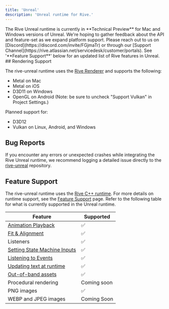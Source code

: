 ```yaml
---
title: 'Unreal'
description: 'Unreal runtime for Rive.'
---
```


<Note>
 The Rive Unreal runtime is currently in **Technical Preview** for Mac and Windows versions of Unreal. We're hoping to gather feedback about the API and feature-set as we expand platform support. Please reach out to us on [Discord](https://discord.com/invite/FGjmaTr) or through our [Support Channel](https://rive.atlassian.net/servicedesk/customer/portals).
</Note>
<Note>
 See '**Feature Support**' below for an updated list of Rive features in Unreal.
</Note>
## Rendering Support

The rive-unreal runtime uses the [Rive Renderer](https://rive.app/renderer) and supports the following:

- Metal on Mac
- Metal on iOS
- D3D11 on Windows
- OpenGL on Android (Note: be sure to uncheck "Support Vulkan" in Project Settings.)

Planned support for:

- D3D12
- Vulkan on Linux, Android, and Windows

## Bug Reports 

If you encounter any errors or unexpected crashes while integrating the Rive Unreal runtime, we recommend logging a detailed issue directly to the [rive-unreal](https://github.com/rive-app/rive-unreal/issues) repository.

## Feature Support 

The rive-unreal runtime uses the [Rive C++ runtime](https://github.com/rive-app/rive-cpp). For more details on runtime support, see the [Feature Support](../../runtimes/features-support) page. Refer to the following table for what is currently supported in the Unreal runtime.

| **Feature** | **Supported** |
| --- | --- |
| [Animation Playback](https://app.outverse.com/rive/doc/animation-playback/docDKKxsr7ko)[​](https://app.outverse.com/rive/doc/animation-playback/docDKKxsr7ko) | ✅ |
| [Fit & Alignment​](https://app.outverse.com/rive/doc/layout/docBl81zd1GB) | ✅ |
| Listeners​ | ✅ |
| [Setting State Machine Inputs​](https://rive.app/community/doc/state-machines/dociP0w7AKyI) | ✅ |
| [Listening to Events](https://rive.app/community/doc/rive-events/docPgz0TIE4s) | ✅ |
| [​Updating text at runtime​](https://rive.app/community/doc/text/docBQkxh5t85) | ✅ |
| [​Out-of-band assets​](https://rive.app/community/doc/loading-assets/doc9XPuKJn51) | ✅ |
| ​Procedural rendering​ | Coming soon |
| PNG images | ✅ |
| WEBP and JPEG images | Coming Soon |
